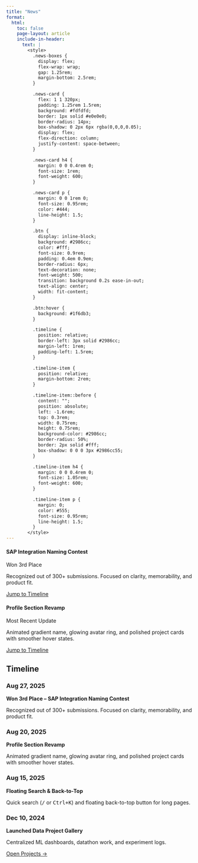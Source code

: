 ```yaml
---
title: "News"
format:
  html:
    toc: false
    page-layout: article
    include-in-header:
      text: |
        <style>
          .news-boxes {
            display: flex;
            flex-wrap: wrap;
            gap: 1.25rem;
            margin-bottom: 2.5rem;
          }

          .news-card {
            flex: 1 1 320px;
            padding: 1.25rem 1.5rem;
            background: #fdfdfd;
            border: 1px solid #e0e0e0;
            border-radius: 14px;
            box-shadow: 0 2px 6px rgba(0,0,0,0.05);
            display: flex;
            flex-direction: column;
            justify-content: space-between;
          }

          .news-card h4 {
            margin: 0 0 0.4rem 0;
            font-size: 1rem;
            font-weight: 600;
          }

          .news-card p {
            margin: 0 0 1rem 0;
            font-size: 0.95rem;
            color: #444;
            line-height: 1.5;
          }

          .btn {
            display: inline-block;
            background: #2986cc;
            color: #fff;
            font-size: 0.9rem;
            padding: 0.4em 0.9em;
            border-radius: 6px;
            text-decoration: none;
            font-weight: 500;
            transition: background 0.2s ease-in-out;
            text-align: center;
            width: fit-content;
          }

          .btn:hover {
            background: #1f6db3;
          }

          .timeline {
            position: relative;
            border-left: 3px solid #2986cc;
            margin-left: 1rem;
            padding-left: 1.5rem;
          }

          .timeline-item {
            position: relative;
            margin-bottom: 2rem;
          }

          .timeline-item::before {
            content: "";
            position: absolute;
            left: -1.6rem;
            top: 0.3rem;
            width: 0.75rem;
            height: 0.75rem;
            background-color: #2986cc;
            border-radius: 50%;
            border: 2px solid #fff;
            box-shadow: 0 0 0 3px #2986cc55;
          }

          .timeline-item h4 {
            margin: 0 0 0.4rem 0;
            font-size: 1.05rem;
            font-weight: 600;
          }

          .timeline-item p {
            margin: 0;
            color: #555;
            font-size: 0.95rem;
            line-height: 1.5;
          }
        </style>
---
```


::: {.news-boxes}

::: {.news-card}
#### SAP Integration Naming Contest  
Won 3rd Place  
<p>Recognized out of 300+ submissions. Focused on clarity, memorability, and product fit.</p>  
<a class="btn" href="#aug-27-2025">Jump to Timeline</a>
:::

::: {.news-card}
#### Profile Section Revamp  
Most Recent Update  
<p>Animated gradient name, glowing avatar ring, and polished project cards with smoother hover states.</p>  
<a class="btn" href="#aug-20-2025">Jump to Timeline</a>
:::

:::

## Timeline

::: {.timeline}

::: {.timeline-item}
### <span id="aug-27-2025">Aug 27, 2025</span>  
**Won 3rd Place – SAP Integration Naming Contest**  
<p>Recognized out of 300+ submissions. Focused on clarity, memorability, and product fit.</p>
:::

::: {.timeline-item}
### <span id="aug-20-2025">Aug 20, 2025</span>  
**Profile Section Revamp**  
<p>Animated gradient name, glowing avatar ring, and polished project cards with smoother hover states.</p>
:::

::: {.timeline-item}
### Aug 15, 2025  
**Floating Search & Back-to-Top**  
<p>Quick search (<kbd>/</kbd> or <kbd>Ctrl+K</kbd>) and floating back-to-top button for long pages.</p>
:::

::: {.timeline-item}
### Dec 10, 2024  
**Launched Data Project Gallery**  
<p>Centralized ML dashboards, datathon work, and experiment logs.</p>  
<a class="btn" href="https://lywww88.github.io/projects/" target="_blank">Open Projects →</a>
:::

:::
